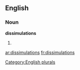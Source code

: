 ==English==

===Noun===
'''dissimulations'''

# {{plural of|[[dissimulation]]}}

[[Category:English plurals]]

[[ar:dissimulations]]
[[fr:dissimulations]]